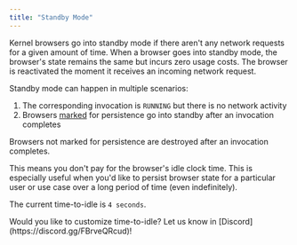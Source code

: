 ```yaml
---
title: "Standby Mode"
---
```


Kernel browsers go into standby mode if there aren't any network requests for a given amount of time. When a browser goes into standby mode, the browser's state remains the same but incurs zero usage costs. The browser is reactivated the moment it receives an incoming network request.

Standby mode can happen in multiple scenarios:
1. The corresponding invocation is `RUNNING` but there is no network activity
2. Browsers [marked](/launch/browser-persistence) for persistence go into standby after an invocation completes

<Info>
    Browsers not marked for persistence are destroyed after an invocation completes.
</Info>

This means you don't pay for the browser's idle clock time. This is especially useful when you'd like to persist browser state for a particular user or use case over a long period of time (even indefinitely).

The current time-to-idle is `4 seconds`.

<Info>
    Would you like to customize time-to-idle? Let us know in [Discord](https://discord.gg/FBrveQRcud)!
</Info>

